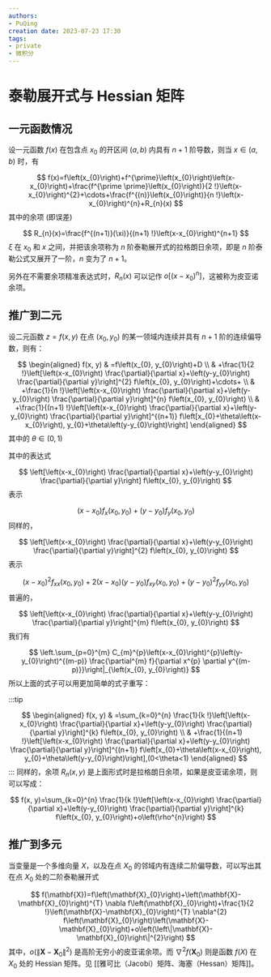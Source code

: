 ```yaml
---
authors:
- PuQing
creation date: 2023-07-23 17:30
tags:
- private
- 微积分
---
```

# 泰勒展开式与 Hessian 矩阵

## 一元函数情况

设一元函数 $f(x)$ 在包含点 $x_{0}$ 的开区间 $(a,b)$ 内具有 $n+1$ 阶导数，则当 $x\in (a,b)$ 时，有

$$
f(x)=f\left(x_{0}\right)+f^{\prime}\left(x_{0}\right)\left(x-x_{0}\right)+\frac{f^{\prime \prime}\left(x_{0}\right)}{2 !}\left(x-x_{0}\right)^{2}+\cdots+\frac{f^{(n)}\left(x_{0}\right)}{n !}\left(x-x_{0}\right)^{n}+R_{n}(x)
$$
其中的余项 (即误差)


<!--truncate-->
$$
R_{n}(x)=\frac{f^{(n+1)}(\xi)}{(n+1) !}\left(x-x_{0}\right)^{n+1}
$$
$\xi$ 在 $x_{0}$ 和 $x$ 之间，并把该余项称为 $n$ 阶泰勒展开式的拉格朗日余项，即是 $n$ 阶泰勒公式又展开了一阶，$n$ 变为了 $n+1$。

另外在不需要余项精准表达式时，$R_{n}(x)$ 可以记作 $o\left[\left(x-x_{0}\right)^{n}\right]$，这被称为皮亚诺余项。

## 推广到二元

设二元函数 $z=f(x,y)$ 在点 $(x_{0},y_{0})$ 的某一领域内连续并具有 $n+1$ 阶的连续偏导数，则有：

$$
\begin{aligned}
f(x, y) & =f\left(x_{0}, y_{0}\right)+D \\
& +\frac{1}{2 !}\left[\left(x-x_{0}\right) \frac{\partial}{\partial x}+\left(y-y_{0}\right) \frac{\partial}{\partial y}\right]^{2} f\left(x_{0}, y_{0}\right)+\cdots+ \\
& +\frac{1}{n !}\left[\left(x-x_{0}\right) \frac{\partial}{\partial x}+\left(y-y_{0}\right) \frac{\partial}{\partial y}\right]^{n} f\left(x_{0}, y_{0}\right) \\
& +\frac{1}{(n+1) !}\left[\left(x-x_{0}\right) \frac{\partial}{\partial x}+\left(y-y_{0}\right) \frac{\partial}{\partial y}\right]^{(n+1)} f\left[x_{0}+\theta\left(x-x_{0}\right), y_{0}+\theta\left(y-y_{0}\right)\right]
\end{aligned}
$$
其中的 $\theta\in(0,1)$

其中的表达式

$$
\left[\left(x-x_{0}\right) \frac{\partial}{\partial x}+\left(y-y_{0}\right) \frac{\partial}{\partial y}\right] f\left(x_{0}, y_{0}\right)
$$
表示

$$
\left(x-x_{0}\right) f_{x}\left(x_{0}, y_{0}\right)+\left(y-y_{0}\right) f_{y}\left(x_{0}, y_{0}\right)
$$
同样的，

$$
\left[\left(x-x_{0}\right) \frac{\partial}{\partial x}+\left(y-y_{0}\right) \frac{\partial}{\partial y}\right]^{2} f\left(x_{0}, y_{0}\right)
$$
表示

$$
\left(x-x_{0}\right)^{2} f_{x x}\left(x_{0}, y_{0}\right)+2\left(x-x_{0}\right)\left(y-y_{0}\right) f_{x y}\left(x_{0}, y_{0}\right)+\left(y-y_{0}\right)^{2} f_{y y}\left(x_{0}, y_{0}\right)
$$
普遍的，

$$
\left[\left(x-x_{0}\right) \frac{\partial}{\partial x}+\left(y-y_{0}\right) \frac{\partial}{\partial y}\right]^{m} f\left(x_{0}, y_{0}\right)
$$
我们有

$$
\left.\sum_{p=0}^{m} C_{m}^{p}\left(x-x_{0}\right)^{p}\left(y-y_{0}\right)^{(m-p)} \frac{\partial^{m} f}{\partial x^{p} \partial y^{(m-p)}}\right|_{\left(x_{0}, y_{0}\right)}
$$
所以上面的式子可以用更加简单的式子重写：

:::tip

$$
\begin{aligned}
f(x, y) & =\sum_{k=0}^{n} \frac{1}{k !}\left[\left(x-x_{0}\right) \frac{\partial}{\partial x}+\left(y-y_{0}\right) \frac{\partial}{\partial y}\right]^{k} f\left(x_{0}, y_{0}\right) \\
& +\frac{1}{(n+1) !}\left[\left(x-x_{0}\right) \frac{\partial}{\partial x}+\left(y-y_{0}\right) \frac{\partial}{\partial y}\right]^{(n+1)} f\left[x_{0}+\theta\left(x-x_{0}\right), y_{0}+\theta\left(y-y_{0}\right)\right],(0<\theta<1)
\end{aligned}
$$
:::
同样的，余项 $R_{n}(x,y)$ 是上面形式时是拉格朗日余项，如果是皮亚诺余项，则可以写成：

$$
f(x, y)=\sum_{k=0}^{n} \frac{1}{k !}\left[\left(x-x_{0}\right) \frac{\partial}{\partial x}+\left(y-y_{0}\right) \frac{\partial}{\partial y}\right]^{k} f\left(x_{0}, y_{0}\right)+o\left(\rho^{n}\right)
$$
## 推广到多元

当变量是一个多维向量 $X$，以及在点 $X_{0}$ 的邻域内有连续二阶偏导数，可以写出其在点 $X_{0}$ 处的二阶泰勒展开式

$$
f(\mathbf{X})=f\left(\mathbf{X}_{0}\right)+\left(\mathbf{X}-\mathbf{X}_{0}\right)^{T} \nabla f\left(\mathbf{X}_{0}\right)+\frac{1}{2 !}\left(\mathbf{X}-\mathbf{X}_{0}\right)^{T} \nabla^{2} f\left(\mathbf{X}_{0}\right)\left(\mathbf{X}-\mathbf{X}_{0}\right)+o\left(\left\|\mathbf{X}-\mathbf{X}_{0}\right\|^{2}\right)
$$
其中，$o\left(\left\|\mathbf{X}-\mathbf{X}_{0}\right\|^{2}\right)$ 是高阶无穷小的皮亚诺余项。而 $\nabla^{2} f\left(\mathbf{X}_{0}\right)$ 则是函数 $f(X)$ 在 $X_{0}$ 处的 $\mathrm{Hessian}$ 矩阵。见 [[雅可比（Jacobi）矩阵、海塞（Hessan）矩阵]]。
